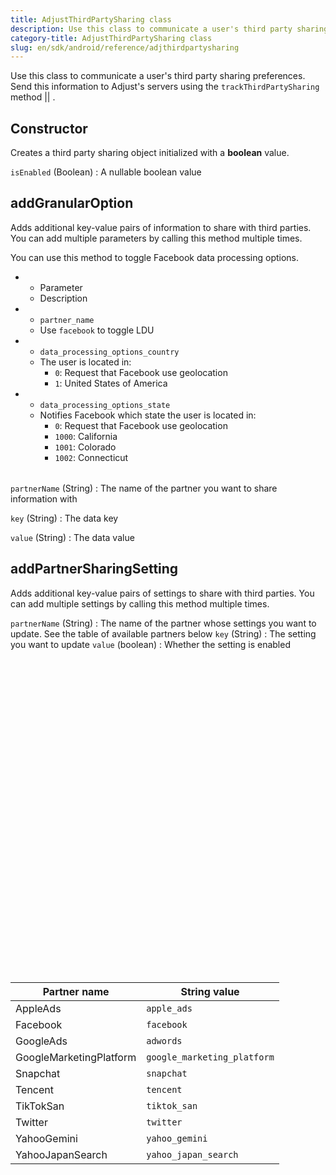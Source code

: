 ```yaml
---
title: AdjustThirdPartySharing class
description: Use this class to communicate a user's third party sharing preferences.
category-title: AdjustThirdPartySharing class
slug: en/sdk/android/reference/adjthirdpartysharing
---
```



Use this class to communicate a user's third party sharing preferences. Send this information to Adjust's servers using the <Tooltip>`trackThirdPartySharing` method || <TrackThirdPartySharing /></Tooltip>.

<Function>

## Constructor

Creates a third party sharing object initialized with a **boolean** value.

<slot slot="signature">


<ConstructorSig />

</slot>

<slot slot="snippet">


<AdjustThirdPartySharingTrue />

</slot>

<slot slot="snippet">


<AdjustThirdPartySharingFalse />

</slot>

<slot slot="parameters">

`isEnabled` (Boolean)
: A nullable boolean value

</slot>

</Function>

<Function>

## addGranularOption

Adds additional key-value pairs of information to share with third parties. You can add multiple parameters by calling this method multiple times.

<slot slot="signature">


<AddGranularOptionSig />

</slot>

<slot slot="snippet">


<AddGranularOption />

You can use this method to toggle Facebook data processing options.


<Facebook />

<Table list>

-  -  Parameter
   -  Description
-  -  `partner_name`
   -  Use `facebook` to toggle LDU
-  -  `data_processing_options_country`
   -  The user is located in:
      -  `0`: Request that Facebook use geolocation
      -  `1`: United States of America
-  -  `data_processing_options_state`
   -  Notifies Facebook which state the user is located in:
      -  `0`: Request that Facebook use geolocation
      -  `1000`: California
      -  `1001`: Colorado
      -  `1002`: Connecticut

</Table>

</slot>

<slot slot="parameters">

`partnerName` (String)
: The name of the partner you want to share information with

`key` (String)
: The data key

`value` (String)
: The data value

</slot>

</Function>

<Function>

## addPartnerSharingSetting

Adds additional key-value pairs of settings to share with third parties. You can add multiple settings by calling this method multiple times.

<slot slot="signature">


<AddPartnerSharingSettingSig />

</slot>

<slot slot="snippet">


<AddPartnerSharingSetting />

</slot>

<slot slot="parameters">

`partnerName` (String)
: The name of the partner whose settings you want to update. See the table of available partners below
`key` (String)
: The setting you want to update
`value` (boolean)
: Whether the setting is enabled

<Table height="500">

| Partner name            | String value                |
| ----------------------- | --------------------------- |
| AppleAds                | `apple_ads`                 |
| Facebook                | `facebook`                  |
| GoogleAds               | `adwords`                   |
| GoogleMarketingPlatform | `google_marketing_platform` |
| Snapchat                | `snapchat`                  |
| Tencent                 | `tencent`                   |
| TikTokSan               | `tiktok_san`                |
| Twitter                 | `twitter`                   |
| YahooGemini             | `yahoo_gemini`              |
| YahooJapanSearch        | `yahoo_japan_search`        |

</Table>

</slot>

</Function>
